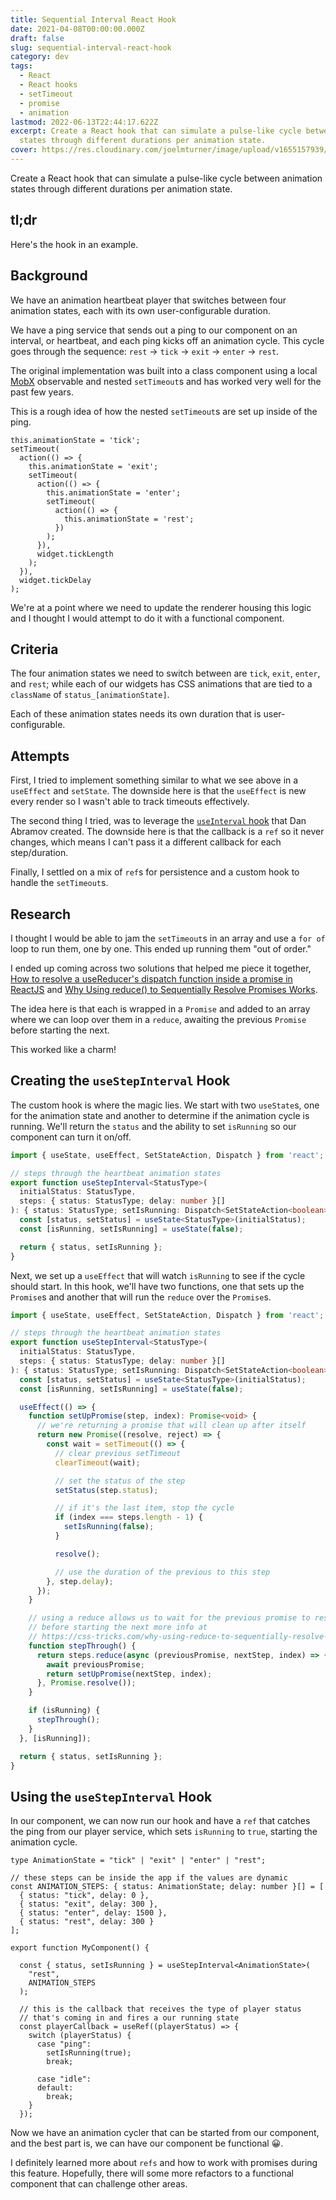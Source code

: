```yaml
---
title: Sequential Interval React Hook
date: 2021-04-08T00:00:00.000Z
draft: false
slug: sequential-interval-react-hook
category: dev
tags:
  - React
  - React hooks
  - setTimeout
  - promise
  - animation
lastmod: 2022-06-13T22:44:17.622Z
excerpt: Create a React hook that can simulate a pulse-like cycle between animation
  states through different durations per animation state.
cover: https://res.cloudinary.com/joelmturner/image/upload/v1655157939/Posts/sequential-interval.jpg
---
```



Create a React hook that can simulate a pulse-like cycle between animation states through different durations per animation state.

## tl;dr

Here's the hook in an example.

<CodeSandbox codeSandboxId="sequential-interval-react-hook-19qys" />

## Background

We have an animation heartbeat player that switches between four animation states, each with its own user-configurable duration.

We have a ping service that sends out a ping to our component on an interval, or heartbeat, and each ping kicks off an animation cycle. This cycle goes through the sequence: `rest` -> `tick` -> `exit` -> `enter` -> `rest`.

The original implementation was built into a class component using a local [MobX](https://mobx.js.org/) observable and nested `setTimeout`s and has worked very well for the past few years.

This is a rough idea of how the nested `setTimeout`s are set up inside of the ping.

```tsx
this.animationState = 'tick';
setTimeout(
  action(() => {
    this.animationState = 'exit';
    setTimeout(
      action(() => {
        this.animationState = 'enter';
        setTimeout(
          action(() => {
            this.animationState = 'rest';
          })
        );
      }),
      widget.tickLength
    );
  }),
  widget.tickDelay
);
```

We're at a point where we need to update the renderer housing this logic and I thought I would attempt to do it with a functional component.

## Criteria

The four animation states we need to switch between are `tick`, `exit`, `enter`, and `rest`; while each of our widgets has CSS animations that are tied to a `className` of `status_[animationState]`.

Each of these animation states needs its own duration that is user-configurable.

## Attempts

First, I tried to implement something similar to what we see above in a `useEffect` and `setState`. The downside here is that the `useEffect` is new every render so I wasn't able to track timeouts effectively.

The second thing I tried, was to leverage the [`useInterval` hook](https://overreacted.io/making-setinterval-declarative-with-react-hooks/) that Dan Abramov created. The downside here is that the callback is a `ref` so it never changes, which means I can't pass it a different callback for each step/duration.

Finally, I settled on a mix of `ref`s for persistence and a custom hook to handle the `setTimeout`s.

## Research

I thought I would be able to jam the `setTimeout`s in an array and use a `for of` loop to run them, one by one. This ended up running them "out of order."

I ended up coming across two solutions that helped me piece it together, [How to resolve a useReducer's dispatch function inside a promise in ReactJS](https://stackoverflow.com/a/60360051) and [Why Using reduce() to Sequentially Resolve Promises Works](https://css-tricks.com/why-using-reduce-to-sequentially-resolve-promises-works/).

The idea here is that each is wrapped in a `Promise` and added to an array where we can loop over them in a `reduce`, awaiting the previous `Promise` before starting the next.

This worked like a charm!

## Creating the `useStepInterval` Hook

The custom hook is where the magic lies. We start with two `useState`s, one for the animation state and another to determine if the animation cycle is running. We'll return the `status` and the ability to set `isRunning` so our component can turn it on/off.

```ts
import { useState, useEffect, SetStateAction, Dispatch } from 'react';

// steps through the heartbeat animation states
export function useStepInterval<StatusType>(
  initialStatus: StatusType,
  steps: { status: StatusType; delay: number }[]
): { status: StatusType; setIsRunning: Dispatch<SetStateAction<boolean>> } {
  const [status, setStatus] = useState<StatusType>(initialStatus);
  const [isRunning, setIsRunning] = useState(false);

  return { status, setIsRunning };
}
```

Next, we set up a `useEffect` that will watch `isRunning` to see if the cycle should start. In this hook, we'll have two functions, one that sets up the `Promise`s and another that will run the `reduce` over the `Promise`s.

```ts
import { useState, useEffect, SetStateAction, Dispatch } from 'react';

// steps through the heartbeat animation states
export function useStepInterval<StatusType>(
  initialStatus: StatusType,
  steps: { status: StatusType; delay: number }[]
): { status: StatusType; setIsRunning: Dispatch<SetStateAction<boolean>> } {
  const [status, setStatus] = useState<StatusType>(initialStatus);
  const [isRunning, setIsRunning] = useState(false);

  useEffect(() => {
    function setUpPromise(step, index): Promise<void> {
      // we're returning a promise that will clean up after itself
      return new Promise((resolve, reject) => {
        const wait = setTimeout(() => {
          // clear previous setTimeout
          clearTimeout(wait);

          // set the status of the step
          setStatus(step.status);

          // if it's the last item, stop the cycle
          if (index === steps.length - 1) {
            setIsRunning(false);
          }

          resolve();

          // use the duration of the previous to this step
        }, step.delay);
      });
    }

    // using a reduce allows us to wait for the previous promise to resolve
    // before starting the next more info at
    // https://css-tricks.com/why-using-reduce-to-sequentially-resolve-promises-works/
    function stepThrough() {
      return steps.reduce(async (previousPromise, nextStep, index) => {
        await previousPromise;
        return setUpPromise(nextStep, index);
      }, Promise.resolve());
    }

    if (isRunning) {
      stepThrough();
    }
  }, [isRunning]);

  return { status, setIsRunning };
}
```

## Using the `useStepInterval` Hook

In our component, we can now run our hook and have a `ref` that catches the ping from our player service, which sets `isRunning` to `true`, starting the animation cycle.

```tsx
type AnimationState = "tick" | "exit" | "enter" | "rest";

// these steps can be inside the app if the values are dynamic
const ANIMATION_STEPS: { status: AnimationState; delay: number }[] = [
  { status: "tick", delay: 0 },
  { status: "exit", delay: 300 },
  { status: "enter", delay: 1500 },
  { status: "rest", delay: 300 }
];

export function MyComponent() {

  const { status, setIsRunning } = useStepInterval<AnimationState>(
    "rest",
    ANIMATION_STEPS
  );

  // this is the callback that receives the type of player status
  // that's coming in and fires a our running state
  const playerCallback = useRef((playerStatus) => {
    switch (playerStatus) {
      case "ping":
        setIsRunning(true);
        break;

      case "idle":
      default:
        break;
    }
  });
```

Now we have an animation cycler that can be started from our component, and the best part is, we can have our component be functional 😀.

I definitely learned more about `refs` and how to work with promises during this feature. Hopefully, there will some more refactors to a functional component that can challenge other areas.
